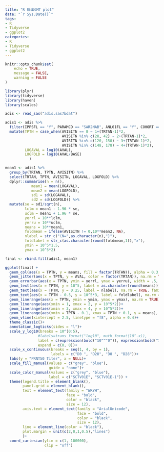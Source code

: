 ```yaml
---
title: "R 输出GMT plot"
date: "`r Sys.Date()`"
tags:
- R
- Tidyverse
- ggplot2
categories:
- R
- Tidyverse
- ggplot2
---
```


```r
knitr::opts_chunk$set(
	echo = TRUE,
	message = FALSE,
	warning = FALSE
)
```



```r
library(plyr)
library(tidyverse)
library(haven)
library(scales)

adis <- read_sas("adis.sas7bdat")

adis1 <- adis %>% 
  filter(IPPSFL == "Y", PARAMCD == "SAR2NAB", ANL01FL == "Y", COHORT == "Cohort 2") %>% 
  mutate(TPTN = case_when(AVISITN == 0 ~ 1+(TRTAN-1)*2,
                          AVISITN %in% c(28, 42) ~ 2+(TRTAN-1)*2,
                          AVISITN %in% c(120, 150) ~ 3+(TRTAN-1)*2,
                          AVISITN %in% c(148, 178) ~ 4+(TRTAN-1)*2),
         LOGAVAL = log10(AVAL),
         LOGFOLD = log10(AVAL/BASE)
           ) 

mean1 <- adis1 %>% 
  group_by(TRTAN, TPTN, AVISITN) %>% 
  select(TRTAN, TPTN, AVISITN, LOGAVAL, LOGFOLD) %>% 
  dplyr::summarise(n = n(),
            mean1 = mean(LOGAVAL),
            mean2 = mean(LOGFOLD),
            sd1 = sd(LOGAVAL),
            sd2 = sd(LOGFOLD)) %>% 
  mutate(se = sd1/sqrt(n),
         lclm = mean1 - 1.96 * se,
         uclm = mean1 + 1.96 * se,
         yerrl = 10**lclm,
         yerru = 10**uclm,
         means = 10**mean1,
         foldmean = ifelse(AVISITN != 0,10**mean2, NA),
         nlabel = str_c("(N=",as.character(n),")"),
         foldlabel = str_c(as.character(round(foldmean,1)),"x"),
         ymin = 10^5*1.5,
         ymax = 10^5*2)

final <- rbind.fill(adis1, mean1)
```



```r
ggplot(final) +
  geom_col(aes(x = TPTN, y = means, fill = factor(TRTAN)), alpha = 0.3, na.rm = TRUE)+
  geom_jitter(aes(x = TPTN, y = AVAL, color = factor(TRTAN)), na.rm = TRUE)+
  geom_errorbar(aes(x = TPTN, ymin = yerrl, ymax = yerru), width = .5, size = 0.5)+
  geom_text(aes(x = TPTN, y = 10^5, label = as.character(round(means))), na.rm = TRUE, family = "WRYH", fontface = "bold", size = 4)+
  geom_text(aes(x = TPTN, y = 0.25, label = nlabel), na.rm = TRUE, family = "WRYH", fontface = "bold", size = 4)+
  geom_text(aes(x = TPTN - 0.5, y = 10^5*3, label = foldlabel), na.rm = TRUE, family = "WRYH", fontface = "bold", size = 4)+
  geom_linerange(aes(x = TPTN, ymin = ymin, ymax = ymax), na.rm = TRUE)+
  geom_linerange(aes(xmin = 1, xmax = 2, y = 10^5*2))+
  geom_linerange(aes(xmin = 3, xmax = 4, y = 10^5*2))+
  geom_linerange(aes(xmin = TPTN - 0.1, xmax = TPTN + 0.1, y = means), linewidth = 0.5, na.rm = TRUE)+
  geom_vline(xintercept = 2.5, linetype = "f8", alpha = 0.4)+
  theme_classic()+
  annotation_logticks(sides = "l")+
  scale_y_log10(breaks = 10^(0:5),
               #labels=trans_format("log10", math_format(10^.x)),
               label = c(expression(bold("10"^"0")), expression(bold("10"^"1")), expression(bold("10"^"2")), expression(bold("10"^"3")), expression(bold("10"^"4")), expression(bold("10"^"5"))),
               expand = c(0, 0))+
  scale_x_continuous(breaks = seq(1, 4, by = 1),
                     labels = c("D0 ", "D28", "D0 ", "D28"))+
  labs(y = "PRNT50 Titer", x = NULL)+
  scale_fill_manual(values = c("grey", "blue"),
                    guide = "none")+
  scale_color_manual(values = c("grey", "blue"),
                    label = c("SCTV01E", "SCTV01E-1")) +
  theme(legend.title = element_blank(),
        panel.grid = element_blank(),
        text = element_text(family = "WRYH", 
                            face = "bold",
                            color = "black",
                            size = 12),
        axis.text = element_text(family = "ArialUnicode",
                                 face = "bold",
                                 color = "black",
                                 size = 12),
        line = element_line(color = "black"),
        plot.margin = unit(c(2,0,1,0.5),"lines")
        )+
  coord_cartesian(ylim = c(1, 100000),
                  clip = "off")
```
